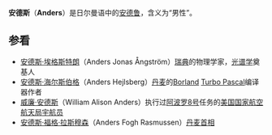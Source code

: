 '''安德斯'''（'''Anders'''）是日尔曼语中的[[安德鲁|安德鲁]]，含义为“男性”。
== 参看 ==
*[[安德斯·埃格斯特朗|安德斯·埃格斯特朗]]（Anders Jonas Ångström）[[瑞典|瑞典]]的物理学家，[[光谱学|光谱学]]奠基人
*[[安德斯·海尔斯伯格|安德斯·海尔斯伯格]]（Anders Hejlsberg）[[丹麦|丹麦]]的[[Borland|Borland]] [[Turbo_Pascal|Turbo Pascal]]编译器作者
*[[威廉·安德斯|威廉·安德斯]]（William Alison Anders）执行过[[阿波罗8号|阿波罗8号]]任务的[[美国国家航空航天局|美国国家航空航天局]][[宇航员|宇航员]]
*[[安德斯·福格·拉斯穆森|安德斯·福格·拉斯穆森]]（Anders Fogh Rasmussen）[[丹麦首相列表|丹麦首相]]
{{消歧义|A|Cat=三字人名譯名消歧義}}